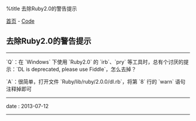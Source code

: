 %title 去除Ruby2.0的警告提示

[[../../index|首页]] - [[../index|Code]]
==去除Ruby2.0的警告提示==
----
`Q`：在 `Windows` 下使用 `Ruby2.0` 的 `irb`、`pry` 等工具时，总有个讨厌的提示：`DL is deprecated, please use Fiddle`，怎么去掉？

`A`：很简单，打开文件 `Ruby/lib/ruby/2.0.0/dl.rb`，将第 `8` 行的 `warn` 语句注释掉即可
----
<red>date</red> : 2013-07-12
----
